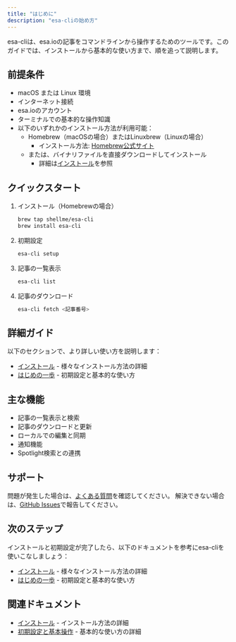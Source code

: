 ```yaml
---
title: "はじめに"
description: "esa-cliの始め方"
---
```



esa-cliは、esa.ioの記事をコマンドラインから操作するためのツールです。このガイドでは、インストールから基本的な使い方まで、順を追って説明します。

## 前提条件

- macOS または Linux 環境
- インターネット接続
- esa.ioのアカウント
- ターミナルでの基本的な操作知識
- 以下のいずれかのインストール方法が利用可能：
  - Homebrew（macOSの場合）またはLinuxbrew（Linuxの場合）
    - インストール方法: [Homebrew公式サイト](https://brew.sh/)
  - または、バイナリファイルを直接ダウンロードしてインストール
    - 詳細は[インストール](/esa-cli/getting-started/installation)を参照

## クイックスタート

<Steps>

1. インストール（Homebrewの場合）
   ```bash
   brew tap shellme/esa-cli
   brew install esa-cli
   ```

2. 初期設定
   ```bash
   esa-cli setup
   ```

3. 記事の一覧表示
   ```bash
   esa-cli list
   ```

4. 記事のダウンロード
   ```bash
   esa-cli fetch <記事番号>
   ```

</Steps>

## 詳細ガイド

以下のセクションで、より詳しい使い方を説明します：

- [インストール](/esa-cli/getting-started/installation) - 様々なインストール方法の詳細
- [はじめの一歩](/esa-cli/getting-started/first-steps) - 初期設定と基本的な使い方

## 主な機能

- 記事の一覧表示と検索
- 記事のダウンロードと更新
- ローカルでの編集と同期
- 通知機能
- Spotlight検索との連携

## サポート

問題が発生した場合は、[よくある質問](/esa-cli/faq)を確認してください。
解決できない場合は、[GitHub Issues](https://github.com/shellme/esa-cli/issues)で報告してください。

## 次のステップ

インストールと初期設定が完了したら、以下のドキュメントを参考にesa-cliを使いこなしましょう：

- [インストール](/esa-cli/getting-started/installation) - 様々なインストール方法の詳細
- [はじめの一歩](/esa-cli/getting-started/first-steps) - 初期設定と基本的な使い方

## 関連ドキュメント

- [インストール](/esa-cli/getting-started/installation) - インストール方法の詳細
- [初期設定と基本操作](/esa-cli/getting-started/first-steps) - 基本的な使い方の詳細 